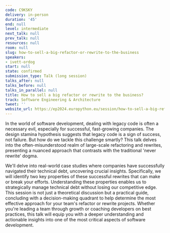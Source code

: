 ```yaml
---
code: C9KSKY
delivery: in-person
duration: '45'
end: null
level: intermediate
next_talk: null
prev_talk: null
resources: null
room: null
slug: how-to-sell-a-big-refactor-or-rewrite-to-the-business
speakers:
- ivett-ordog
start: null
state: confirmed
submission_type: Talk (long session)
talks_after: null
talks_before: null
talks_in_parallel: null
title: How to sell a big refactor or rewrite to the business?
track: Software Engineering & Architecture
tweet: ''
website_url: https://ep2024.europython.eu/session/how-to-sell-a-big-refactor-or-rewrite-to-the-business
---
```


In the world of software development, dealing with legacy code is often a necessary evil, especially for successful, fast-growing companies. The design stamina hypothesis suggests that legacy code is a sign of success, not failure. But how do we tackle this challenge smartly? This talk delves into the often-misunderstood realm of large-scale refactoring and rewrites, presenting a nuanced approach that contrasts with the traditional 'never rewrite' dogma.

We'll delve into real-world case studies where companies have successfully navigated their technical debt, uncovering crucial insights. Specifically, we will identify two key properties of these successful rewrites that can make or break your efforts. Understanding these properties enables us to strategically manage technical debt without losing our competitive edge. This session is not just a theoretical discussion but a practical guide, concluding with a decision-making quadrant to help determine the most effective approach for your team's refactor or rewrite projects. Whether you're leading a team through growth or coaching developers on best practices, this talk will equip you with a deeper understanding and actionable insights into one of the most critical aspects of software development.
